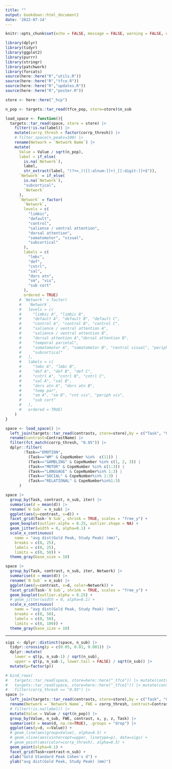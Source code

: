 ```yaml
---
title: ""
output: bookdown::html_document2
date: '2022-07-14'
---
```


```r
knitr::opts_chunk$set(echo = FALSE, message = FALSE, warning = FALSE, error = FALSE, fig.width = 10, cache=TRUE)

library(dplyr)
library(tidyr)
library(ggplot2)
library(purrr)
library(stringr)
library(patchwork)
library(forcats)
source(here::here("R","utils.R"))
source(here::here("R","tfce.R"))
source(here::here("R","updates.R"))
source(here::here("R","poster.R"))

store <- here::here("_hcp")

n_pop <- targets::tar_read(tfce_pop, store=store)$n_sub

load_space <- function(){
  targets::tar_read(space, store = store) |>
    filter(!is.na(label)) |>
    mutate(corrp_thresh = factor(corrp_thresh)) |>
    # filter_space(n_peaks=100) |>
    rename(Network = `Network Name`) |>
    mutate(
      Value = Value / sqrt(n_pop),
      label = if_else(
        is.na(`Network`), 
        label, 
        str_extract(label, "(?<=_)([[:alnum:]]+)_[[:digit:]]+$")),
      `Network` = if_else(
        is.na(`Network`), 
        "subcortical", 
        `Network`
      ),
      `Network` = factor(
        `Network`, 
        levels = c(
          "limbic",
          "default",
          "control",
          "salience / ventral attention",
          "dorsal attention",
          "somatomotor", "visual",
          "subcortical"
        ),
        labels = c(
          "lmbc",
          "def",
          "cntrl",
          "sal",
          "dors atn",
          "sm", "vis",
          "sub cort"
        ),
        ordered = TRUE)
      # `Network` = factor(
      #   `Network`, 
      #   levels = c(
      #     "limbic A", "limbic B",
      #     "default A", "default B", "default C",
      #     "control A", "control B", "control C",
      #     "salience / ventral attention A",
      #     "salience / ventral attention B",
      #     "dorsal attention A","dorsal attention B",
      #     "temporal parietal",
      #     "somatomotor A", "somatomotor B", "central visual", "peripheral visual",
      #     "subcortical"
      #   ),
      #   labels = c(
      #     "lmbc A", "lmbc B",
      #     "def A", "def B", "def C",
      #     "cntrl A", "cntrl B", "cntrl C",
      #     "sal A", "sal B",
      #     "dors atn A", "dors atn B",
      #     "temp par",
      #     "sm A", "sm B", "cnt vis", "periph vis",
      #     "sub cort"
      #   ),
      #   ordered = TRUE)
    ) 
}

```

```r
space <- load_space() |>
  left_join(targets::tar_read(contrasts, store=store),by = c("Task", "CopeNumber")) |>
  rename(contrast=ContrastName) |>
  filter(fct_match(corrp_thresh, "0.95")) |>
  dplyr::filter(
        !Task=="EMOTION",
          (Task=="WM" & CopeNumber %in%  c(11)) |
          (Task=="GAMBLING" & CopeNumber %in% c(1, 2, 3)) |
          (Task=="MOTOR" & CopeNumber %in% c(1:3)) |
          (Task=="LANGUAGE" & CopeNumber%in% 1:3) |
          (Task=="SOCIAL" & CopeNumber%in% 1:3) |
          (Task=="RELATIONAL" & CopeNumber%in%1:3)
      )


```


```r
space |>
  group_by(Task, contrast, n_sub, iter) |>
  summarise(d = mean(d)) |>
  rename(`N Sub` = n_sub) |>
  ggplot(aes(y=contrast, x=d)) +
  facet_grid(Task~`N Sub`, shrink = TRUE, scales = "free_y") +
  geom_boxplot(outlier.alpha = 0.25, outlier.shape = NA) +
  geom_jitter(width = 0, alpha=0.1) +
  scale_x_continuous(
    name = "avg dist(Gold Peak, Study Peak) (mm)",
    breaks = c(0, 25),
    labels = c(0, 25),
    limits = c(0, 50)) +
  theme_gray(base_size = 10)

```


```r
space |>
  group_by(Task, contrast, n_sub, iter, Network) |>
  summarise(d = mean(d)) |>
  rename(`N Sub` = n_sub) |>
  ggplot(aes(y=contrast, x=d, color=Network)) +
  facet_grid(Task~`N Sub`, shrink = TRUE, scales = "free_y") +
  geom_boxplot(outlier.alpha = 0.25) +
  # geom_jitter(width = 0, alpha=0.1) +
  scale_x_continuous(
    name = "avg dist(Gold Peak, Study Peak) (mm)",
    breaks = c(0, 50),
    labels = c(0, 50),
    limits = c(0, 100)) +
  theme_gray(base_size = 10)


```


---

```r
sigs <- dplyr::distinct(space, n_sub) |>
  tidyr::crossing(p = c(0.05, 0.01, 0.001)) |>
  dplyr::mutate(
    lower = qt(p, n_sub-1) / sqrt(n_sub),
    upper = qt(p, n_sub-1, lower.tail = FALSE) / sqrt(n_sub)) |>
  mutate(p=factor(p))

# bind_rows(
#   targets::tar_read(space, store=here::here("_tfce")) |> mutate(contrast="face>shape"), 
#   targets::tar_read(space, store=here::here("_tfce1")) |> mutate(contrast="face>0")) |>
#   filter(corrp_thresh == "0.95") |>
space |>
  left_join(targets::tar_read(contrasts, store=store),by = c("Task", "CopeNumber")) |>
  rename(Network = `Network Name`, FWE = corrp_thresh, contrast=ContrastName) |>
  # filter(!is.na(label)) |>
  mutate(Value = Value / sqrt(n_pop)) |>
  group_by(Value, n_sub, FWE, contrast, x, y, z, Task) |>
  summarise(d = mean(d, na.rm=TRUE), .groups = "drop") |>
  ggplot(aes(y=d, x=Value)) +
  # geom_line(aes(group=Value), alpha=0.5) +
  # geom_vline(aes(xintercept=upper, linetype=p), data=sigs) +
  # geom_point(aes(color=corrp_thresh), alpha=0.5) +
  geom_point(alpha=0.1) +
  facet_grid(Task+contrast~n_sub) +
  xlab("Gold Standard Peak Cohen's d") +
  ylab("avg dist(Gold Peak, Study Peak) (mm)")

```

